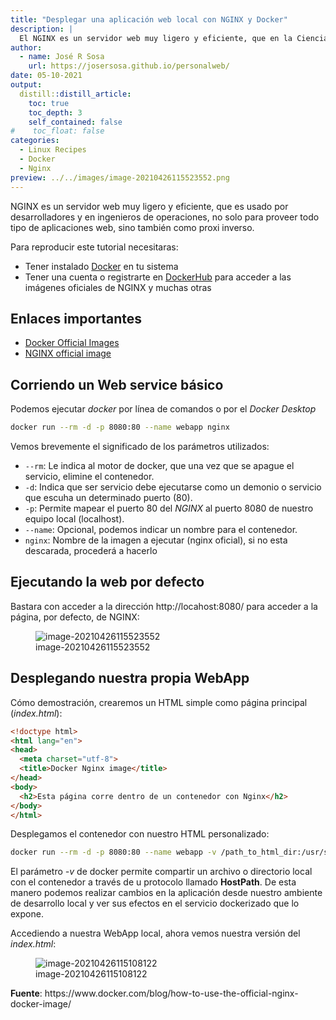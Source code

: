 ```yaml
---
title: "Desplegar una aplicación web local con NGINX y Docker"
description: |
  El NGINX es un servidor web muy ligero y eficiente, que en la Ciencia de Datos puede ser muy útil para el despliegue de aplicaciones de IA, compuestas por diferentes componentes dockeriados. Veremos lo simple que puede llegar ser despliegar cualquier aplicación web si utilizamos este servidor dentro de un contenedor docker.
author:
  - name: José R Sosa
    url: https://josersosa.github.io/personalweb/
date: 05-10-2021
output:
  distill::distill_article:
    toc: true
    toc_depth: 3
    self_contained: false
#    toc_float: false
categories:
  - Linux Recipes
  - Docker
  - Nginx
preview: ../../images/image-20210426115523552.png
---
```



NGINX es un servidor web muy ligero y eficiente, que es usado por desarrolladores y en ingenieros de operaciones, no solo para proveer todo tipo de aplicaciones web, sino también como proxi inverso. 

Para reproducir este tutorial necesitaras:

- Tener instalado [Docker](https://docs.docker.com/get-docker/) en tu sistema
- Tener una cuenta o registrarte en [DockerHub](https://hub.docker.com) para acceder a las imágenes oficiales de NGINX y muchas otras

## Enlaces importantes

- [Docker Official Images](https://docs.docker.com/docker-hub/official_images/) 
- [NGINX official image](https://hub.docker.com/_/nginx) 



## Corriendo un Web service básico

Podemos ejecutar *docker* por línea de comandos o por el *Docker Desktop*

```bash
docker run --rm -d -p 8080:80 --name webapp nginx
```

Vemos brevemente el significado de los parámetros utilizados:

- `--rm`: Le indica al motor de docker, que una vez que se apague el servicio, elimine el contenedor.
- `-d`: Indica que ser servicio debe ejecutarse como un demonio o servicio que escuha un determinado puerto (80).
- `-p`: Permite mapear el puerto 80 del *NGINX* al puerto 8080 de nuestro equipo local (localhost).
- `--name`: Opcional, podemos indicar un nombre para el contenedor.
- `nginx`: Nombre de la imagen a ejecutar (nginx oficial), si no esta descarada, procederá a hacerlo



## Ejecutando la web por defecto

Bastara con acceder a la dirección http://locahost:8080/ para acceder a la página, por defecto, de NGINX:

![image-20210426115523552](../../images/image-20210426115523552.png)

## Desplegando nuestra propia WebApp

Cómo demostración, crearemos un HTML simple como página principal (*index.html*):

```HTML
<!doctype html>
<html lang="en">
<head>
  <meta charset="utf-8">
  <title>Docker Nginx image</title>
</head>
<body>
  <h2>Esta página corre dentro de un contenedor con Nginx</h2>
</body>
</html>
```

Desplegamos el contenedor con nuestro HTML personalizado:

```bash
docker run --rm -d -p 8080:80 --name webapp -v /path_to_html_dir:/usr/share/nginx/html nginx
```

El parámetro *-v* de docker permite compartir un archivo o directorio local con el contenedor a través de u protocolo llamado **HostPath**. De esta manero podemos realizar cambios en la aplicación desde nuestro ambiente de desarrollo local y ver sus efectos en el servicio dockerizado que lo expone.

Accediendo a nuestra WebApp local, ahora vemos nuestra versión del *index.html*:

![image-20210426115108122](../../images/image-20210426115108122.png)

**Fuente**: https://www.docker.com/blog/how-to-use-the-official-nginx-docker-image/



